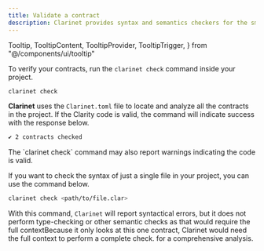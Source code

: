 ```yaml
---
title: Validate a contract
description: Clarinet provides syntax and semantics checkers for the smart contract language Clarity.
---
```



  Tooltip,
  TooltipContent,
  TooltipProvider,
  TooltipTrigger,
} from "@/components/ui/tooltip"

To verify your contracts, run the `clarinet check` command inside your project.

 ```bash title="Terminal"
clarinet check
```

**Clarinet** uses the `Clarinet.toml` file to locate and analyze all the contracts in the project. If the Clarity code is valid, the command will indicate success with the response below.

```bash title="Terminal"
✔ 2 contracts checked
```

<Callout title="Warnings" type="info">
The `clarinet check` command may also report warnings indicating the code is valid.
</Callout>

If you want to check the syntax of just a single file in your project, you can use the command below.

```bash title="Terminal"
clarinet check <path/to/file.clar>
```

With this command, `Clarinet` will report syntactical errors, but it does not perform type-checking or other semantic checks as that would require the <TooltipProvider inline><Tooltip><TooltipTrigger asChild><span className='cursor-default border-b border-dotted border-primary'>full context</span></TooltipTrigger><TooltipContent>Because it only looks at this one contract, Clarinet would need the full context to perform a complete check.</TooltipContent></Tooltip></TooltipProvider> for a comprehensive analysis.